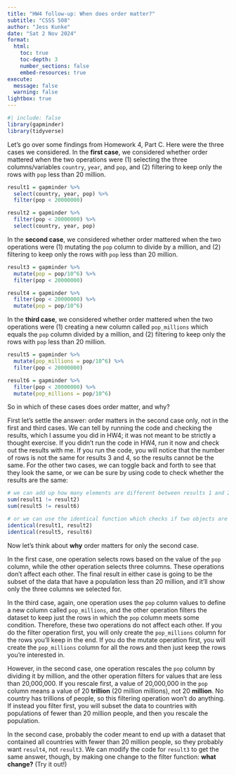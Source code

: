 ```yaml
---
title: "HW4 follow-up: When does order matter?"
subtitle: "CSSS 508"
author: "Jess Kunke"
date: "Sat 2 Nov 2024"
format:
  html:
    toc: true
    toc-depth: 3
    number_sections: false
    embed-resources: true
execute:
  message: false
  warning: false
lightbox: true
---
```


```r
#| include: false
library(gapminder)
library(tidyverse)
```

Let's go over some findings from Homework 4, Part C. Here were the three cases we considered.  In the **first case**, we considered whether order mattered when the two operations were (1) selecting the three columns/variables `country`, `year`, and `pop`, and (2) filtering to keep only the rows with `pop` less than 20 million.

```r
result1 = gapminder %>%
  select(country, year, pop) %>%
  filter(pop < 20000000)

result2 = gapminder %>%
  filter(pop < 20000000) %>%
  select(country, year, pop)
```

In the **second case**, we considered whether order mattered when the two operations were (1) mutating the `pop` column to divide by a million, and (2) filtering to keep only the rows with `pop` less than 20 million.

```r
result3 = gapminder %>%
  mutate(pop = pop/10^6) %>%
  filter(pop < 20000000)

result4 = gapminder %>%
  filter(pop < 20000000) %>%
  mutate(pop = pop/10^6)
```

In the **third case**, we considered whether order mattered when the two operations were (1) creating a new column called `pop_millions` which equals the `pop` column divided by a million, and (2) filtering to keep only the rows with `pop` less than 20 million.

```r
result5 = gapminder %>%
  mutate(pop_millions = pop/10^6) %>%
  filter(pop < 20000000)

result6 = gapminder %>%
  filter(pop < 20000000) %>%
  mutate(pop_millions = pop/10^6)
```

So in which of these cases does order matter, and why?

First let's settle the answer: order matters in the second case only, not in the first and third cases. We can tell by running the code and checking the results, which I assume you did in HW4; it was not meant to be strictly a thought exercise. If you didn't run the code in HW4, run it now and check out the results with me. If you run the code, you will notice that the number of rows is not the same for results 3 and 4, so the results cannot be the same. For the other two cases, we can toggle back and forth to see that they look the same, or we can be sure by using code to check whether the results are the same:

```r
# we can add up how many elements are different between results 1 and 2, or between 5 and 6
sum(result1 != result2)
sum(result5 != result6)

# or we can use the identical function which checks if two objects are identical
identical(result1, result2)
identical(result5, result6)
```

Now let's think about **why** order matters for only the second case.

In the first case, one operation selects rows based on the value of the `pop` column, while the other operation selects three columns. These operations don't affect each other. The final result in either case is going to be the subset of the data that have a population less than 20 million, and it'll show only the three columns we selected for.

In the third case, again, one operation uses the `pop` column values to define a new column called `pop_millions`, and the other operation filters the dataset to keep just the rows in which the `pop` column meets some condition. Therefore, these two operations do not affect each other. If you do the filter operation first, you will only create the `pop_millions` column for the rows you'll keep in the end. If you do the mutate operation first, you will create the `pop_millions` column for all the rows and then just keep the rows you're interested in.

However, in the second case, one operation rescales the `pop` column by dividing it by million, and the other operation filters for values that are less than 20,000,000. If you rescale first, a value of 20,000,000 in the `pop` column means a value of 20 **trillion** (20 million millions), not 20 **million**. No country has trillions of people, so this filtering operation won't do anything. If instead you filter first, you will subset the data to countries with populations of fewer than 20 million people, and then you rescale the population.

In the second case, probably the coder meant to end up with a dataset that contained all countries with fewer than 20 million people, so they probably want `result4`, not `result3`. We can modify the code for `result3` to get the same answer, though, by making one change to the filter function: **what change?** (Try it out!)







